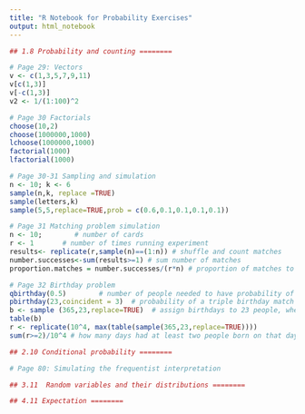 ```yaml
---
title: "R Notebook for Probability Exercises"
output: html_notebook
---
```


 

```r
## 1.8 Probability and counting ========

# Page 29: Vectors
v <- c(1,3,5,7,9,11)
v[c(1,3)]
v[-c(1,3)]
v2 <- 1/(1:100)^2

# Page 30 Factorials  
choose(10,2)
choose(1000000,1000)
lchoose(1000000,1000)
factorial(1000)
lfactorial(1000)

# Page 30-31 Sampling and simulation
n <- 10; k <- 6
sample(n,k, replace =TRUE)
sample(letters,k)
sample(5,5,replace=TRUE,prob = c(0.6,0.1,0.1,0.1,0.1))

# Page 31 Matching problem simulation
n <- 10;        # number of cards
r <- 1       # number of times running experiment
results<- replicate(r,sample(n)==(1:n)) # shuffle and count matches
number.successes<-sum(results>=1) # sum number of matches
proportion.matches = number.successes/(r*n) # proportion of matches to total number of experiments

# Page 32 Birthday problem
qbirthday(0.5)        # number of people needed to have probability of at least 50% of at least one match
pbirthday(23,coincident = 3)  # probability of a triple birthday match given 23 people 
b <- sample (365,23,replace=TRUE)  # assign birthdays to 23 people, where each of 365 "days"" has equal probability
table(b)
r <- replicate(10^4, max(table(sample(365,23,replace=TRUE))))
sum(r>=2)/10^4 # how many days had at least two people born on that day, on average after 10^4 runs?

```

```r
## 2.10 Conditional probability ========

# Page 80: Simulating the frequentist interpretation


```
 
```r
## 3.11  Random variables and their distributions ========

```

```r
## 4.11 Expectation ========
```

